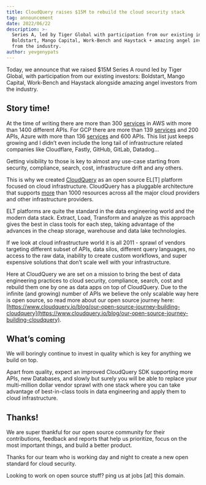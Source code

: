 ```yaml
---
title: CloudQuery raises $15M to rebuild the cloud security stack
tag: announcement
date: 2022/06/22
description: >-
  Series A, led by Tiger Global with participation from our existing investors:
  Boldstart, Mango Capital, Work-Bench and Haystack + amazing angel investors
  from the industry.
author: yevgenypats
---
```



<BlogHeader/>


Today, we announce that we raised $15M Series A round led by Tiger Global, with participation from our existing investors: Boldstart, Mango Capital, Work-Bench and Haystack alongside amazing angel investors from the industry.


## Story time!

At the time of writing there are more than 300 [services](https://github.com/aws/aws-sdk-go-v2/tree/main/service) in AWS with more than 1400 different APIs. For GCP there are more than 139 [services](https://github.com/googleapis/google-cloud-go) and 200 APIs, Azure with more than 136 [services](https://github.com/Azure/azure-sdk-for-go/tree/main/services) and 600 APIs. This list just keeps growing and I didn’t even include the long tail of infrastructure related companies like Cloudflare, Fastly, GitHub, GitLab, Datadog…

Getting visibility to those is key to almost any use-case starting from security, compliance, search, cost, infrastructure drift and any others.

This is why we created [CloudQuery](https://github.com/cloudquery/cloudquery) as an open source EL[T] platform focused on cloud infrastructure. CloudQuery has a pluggable architecture that supports [more](https://hub.cloudquery.io/) than 1000 resources across all the major cloud providers and other infrastructure providers.

ELT platforms are quite the standard in the data engineering world and the modern data stack. Extract, Load, Transform and analyze as this approach gives the best in class tools for each step, taking advantage of the advances in the cheap storage, warehouse and data lake technologies.

If we look at cloud infrastructure world it is all 2011 - sprawl of vendors targeting different subset of APIs, data silos, different query languages, no access to the raw data, inability to create custom workflows, and super expensive solutions that don’t scale well with your infrastructure.

Here at CloudQuery we are set on a mission to bring the best of data engineering practices to cloud security, compliance, search, cost and rebuild them one by one as data apps on top of CloudQuery. Due to the infinite (and growing) number of APIs we believe the only scalable way here is open source, so read more about our open source journey here: [https://www.cloudquery.io/blog/our-open-source-journey-building-cloudquery](https://www.cloudquery.io/blog/our-open-source-journey-building-cloudquery).

## What’s coming

We will boringly continue to invest in quality which is key for anything we build on top.

Apart from quality, expect an improved CloudQuery SDK supporting more APIs, new Databases, and slowly but surely you will be able to replace your multi-million dollar vendor sprawl with one stack where you can take advantage of best-in-class tools in data engineering and apply them to cloud infrastructure.

## Thanks!

We are super thankful for our open source community for their contributions, feedback and reports that help us prioritize, focus on the most important things, and build a better product.

Thanks for our team who is working day and night to create a new open standard for cloud security.

Looking to work on open source stuff? ping us at jobs [at] this domain.
